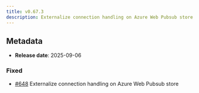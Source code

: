 ```yaml
---
title: v0.67.3
description: Externalize connection handling on Azure Web Pubsub store
---
```


## Metadata

- **Release date**: 2025-09-06

### Fixed

- [#648](https://github.com/InditexTech/weavejs/issues/648) Externalize connection handling on Azure Web Pubsub store
